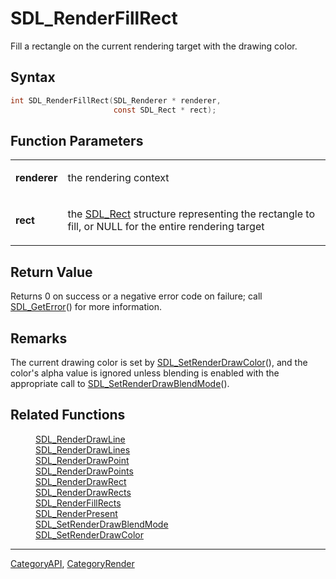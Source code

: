 = SDL_RenderFillRect =

Fill a rectangle on the current rendering target with the drawing color.

== Syntax ==

<syntaxhighlight lang='c'>
int SDL_RenderFillRect(SDL_Renderer * renderer,
                       const SDL_Rect * rect);
</syntaxhighlight>

== Function Parameters ==

{|
|'''renderer'''
|the rendering context
|-
|'''rect'''
|the [[SDL_Rect]] structure representing the rectangle to fill, or NULL for the entire rendering target
|}

== Return Value ==

Returns 0 on success or a negative error code on failure; call
[[SDL_GetError]]() for more information.



== Remarks ==

The current drawing color is set by [[SDL_SetRenderDrawColor]](), and the
color's alpha value is ignored unless blending is enabled with the
appropriate call to [[SDL_SetRenderDrawBlendMode]]().

== Related Functions ==

:[[SDL_RenderDrawLine]]
:[[SDL_RenderDrawLines]]
:[[SDL_RenderDrawPoint]]
:[[SDL_RenderDrawPoints]]
:[[SDL_RenderDrawRect]]
:[[SDL_RenderDrawRects]]
:[[SDL_RenderFillRects]]
:[[SDL_RenderPresent]]
:[[SDL_SetRenderDrawBlendMode]]
:[[SDL_SetRenderDrawColor]]

----
[[CategoryAPI]], [[CategoryRender]]


